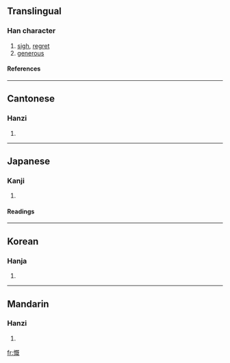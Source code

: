 ==Translingual==
===Han character===
{{Han char|rn=61|rad=心|as=09|sn=12|four=9101<sub>4</sub>|canj=心日戈山 (PAIU)}}
# [[sigh]], [[regret]]
# [[generous]]
====References====
{{Han ref|kx=0399.240|dkj=11122|dj=0739.110|hdz=42331.120|uh=6168|ud=24936|bh=B46E|bd=46190}}

----
==Cantonese==
===Hanzi===
{{yue-hanzi|jyut=|y=koi3}}
# {{defn|Cantonese}}

----
==Japanese==
===Kanji===
{{ja-kanji|grade=c|rs=心09}}
# {{defn|Japanese}} 
====Readings====
{{ja-readings|on=[[がい]] (gai), [[かい]] (kai)|kun=[[なげく]] (nageku)}}

----
==Korean==
===Hanja===
{{ko-hanja|hangeul=개|eumhun=|rv=gae|mr=kae|y=kay}}
# {{defn|Korean}}

----
==Mandarin==
===Hanzi===
{{cmn-hanzi|pin=[[kǎi]] ([[kai3]])|wg=k'ai<sup>3</sup>}}
# {{defn|Mandarin}}

[[fr:慨]]